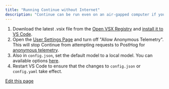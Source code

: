 ```yaml
---
title: "Running Continue without Internet"
description: "Continue can be run even on an air-gapped computer if you use a local model. Only a few adjustments are required for this to work."
---
```


1. Download the latest .vsix file from the [Open VSX Registry](https://open-vsx.org/extension/Continue/continue) and [install it to VS Code](https://code.visualstudio.com/docs/editor/extension-marketplace#_install-from-a-vsix).
2. Open the [User Settings Page](/customize/settings) and turn off "Allow Anonymous Telemetry". This will stop Continue from attempting requests to PostHog for [anonymous telemetry](/customize/telemetry).
3. Also in `config.json`, set the default model to a local model. You can available options [here](/customization/models#openai).
4. Restart VS Code to ensure that the changes to `config.json` or `config.yaml` take effect.

[Edit this page](https://github.com/continuedev/continue/tree/main/docs/docs/guides/running-continue-without-internet.mdx)
